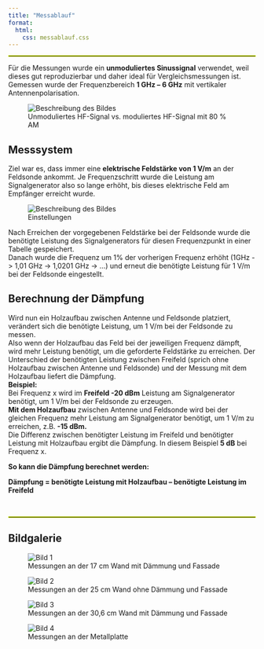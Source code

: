 ```yaml
---
title: "Messablauf"
format:
  html:
    css: messablauf.css
---
```

<hr style="border: 1px solid #D8F004; opacity: 1;" />

Für die Messungen wurde ein **unmoduliertes Sinussignal** verwendet, weil dieses gut reproduzierbar und daher ideal für Vergleichsmessungen ist.
<br>
Gemessen wurde der Frequenzbereich **1 GHz – 6 GHz** mit vertikaler Antennenpolarisation.

<div class="image-with-caption">
  <figure>
    <img src="img/hf-signal.jpg" alt="Beschreibung des Bildes">
    <figcaption>Unmoduliertes HF-Signal vs. moduliertes HF-Signal mit 80 %     AM</figcaption>
  </figure>
</div>

## Messsystem

Ziel war es, dass immer eine **elektrische Feldstärke von 1 V/m** an der Feldsonde ankommt. Je Frequenzschritt wurde die Leistung am Signalgenerator also so lange erhöht, bis dieses elektrische Feld am Empfänger erreicht wurde. 

<div class="image-with-caption">
  <figure>
    <img src="img/Skript.PNG" alt="Beschreibung des Bildes">
    <figcaption>Einstellungen</figcaption>
  </figure>
</div>

Nach Erreichen der vorgegebenen Feldstärke bei der Feldsonde wurde die benötigte Leistung des Signalgenerators für diesen Frequenzpunkt in einer Tabelle gespeichert.
<br>
Danach wurde die Frequenz um 1% der vorherigen Frequenz erhöht (1GHz -> 1,01 GHz -> 1,0201 GHz -> …) und erneut die benötigte Leistung für 1 V/m bei der Feldsonde eingestellt. 

## Berechnung der Dämpfung

<div class="container">
  <div class="text">
  Wird nun ein Holzaufbau zwischen Antenne und Feldsonde platziert, verändert sich die benötigte Leistung, um 1 V/m bei der Feldsonde zu messen.
    <br>
Also wenn der Holzaufbau das Feld bei der jeweiligen Frequenz dämpft, wird mehr Leistung benötigt, um die geforderte Feldstärke zu erreichen.
Der Unterschied der benötigten Leistung zwischen Freifeld (sprich ohne Holzaufbau zwischen Antenne und Feldsonde) und der Messung mit dem Holzaufbau liefert die Dämpfung.
  </div>
  <div class="infobox">
**Beispiel:**
<br>
Bei Frequenz x wird im **Freifeld -20 dBm** Leistung am Signalgenerator benötigt, um 1 V/m bei der Feldsonde zu erzeugen.
<br>
**Mit dem Holzaufbau** zwischen Antenne und Feldsonde wird bei der gleichen Frequenz mehr Leistung am Signalgenerator benötigt, um 1 V/m zu erreichen, z.B. **-15 dBm.**
<br>
Die Differenz zwischen benötigter Leistung im Freifeld und benötigter Leistung mit Holzaufbau ergibt die Dämpfung. In diesem Beispiel **5 dB** bei Frequenz x.
  </div>
</div>

**So kann die Dämpfung berechnet werden:** 

<div class="custom-box">
  **Dämpfung = benötigte Leistung mit Holzaufbau – benötigte Leistung im Freifeld** 
</div>
<br>

<hr style="border: 1px solid #D8F004; opacity: 1;" />

## Bildgalerie

<div class="gallery-container">
  <figure>
    <img src="img/17cmwand.jpg" alt="Bild 1">
    <figcaption>Messungen an der 17 cm Wand mit Dämmung und Fassade</figcaption>
  </figure>
  <figure>
    <img src="img/25cmwand.jpg" alt="Bild 2">
    <figcaption>Messungen an der 25 cm Wand ohne Dämmung und               Fassade</figcaption>
  </figure>
  <figure>
    <img src="img/30.6cmwand.jpg" alt="Bild 3">
    <figcaption>Messungen an der 30,6 cm Wand mit Dämmung und Fassade</figcaption>
  </figure>
  <figure>
    <img src="img/metallplatte.jpg" alt="Bild 4">
    <figcaption>Messungen an der Metallplatte</figcaption>
  </figure>
</div>




